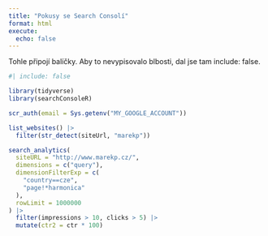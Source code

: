 ```yaml
---
title: "Pokusy se Search Consolí"
format: html
execute: 
  echo: false
---
```


Tohle připojí balíčky. Aby to nevypisovalo blbosti, dal jse tam include: false.

```r
#| include: false

library(tidyverse)
library(searchConsoleR)

scr_auth(email = Sys.getenv("MY_GOOGLE_ACCOUNT"))
```

```r
list_websites() |> 
  filter(str_detect(siteUrl, "marekp"))
```

```r
search_analytics(
  siteURL = "http://www.marekp.cz/",
  dimensions = c("query"),
  dimensionFilterExp = c(
    "country==cze",
    "page!*harmonica"
  ),
  rowLimit = 1000000
) |> 
  filter(impressions > 10, clicks > 5) |> 
  mutate(ctr2 = ctr * 100)
```


